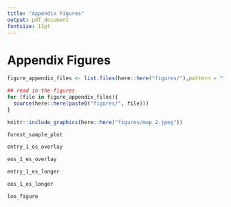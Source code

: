 ```yaml
---
title: "Appendix Figures"
output: pdf_document
fontsize: 11pt
---
```


<!-- ```{r, include=FALSE} -->
<!-- knitr::opts_chunk$set(echo = F, message = F, warning = F) -->
<!-- #library(kableExtra) -->
<!-- ``` -->
\FloatBarrier

# Appendix Figures
```r

figure_appendix_files <- list.files(here::here("figures/"),pattern = "^appendix")

## read in the figures
for (file in figure_appendix_files){
  source(here::here(paste0("figures/", file)))
}
```


```{=latex}
\begin{figure}[t!]
```
```r

knitr::include_graphics(here::here("figures/map_2.jpeg"))

```
```{=latex}
\caption{Raw Counts of Gun Arrests Over Time \label{gun_arrest_comparison}}
\textit{Note:} There are a total of 18 police districts in Chicago. Each of these districts contains beats which are designated by the boxes within the district lines. ShotSpotter began implementation in 2017 and rolled out over the next two years. 
\end{figure}
```

```{=latex}
\begin{figure}[t!]
```
```r
forest_sample_plot
```
```{=latex}
\caption{Robustness of Main Results \label{forest_sample_plot}}
\textit{Note:} This figure shows six different regression specifications for both call-to-dispatch and call-to-on-scene. Main Sample refers to the main sample used in the paper. Main Sample (2-Stage DID) uses the main sample, but uses the 2-Stage DID estimation technique as outlined in Gardner (2022). No Controls omits all controls, yet keeps day-by-month-by year and district fixed effects. Omitting 2020 uses the main specification in the paper, but omits the year 2020 due to Covid-19. Last, Omitting Never-Treated uses the full sample, but omits any police districts that did not receive ShotSpotter technology.
\end{figure}
```

```{=latex}
\begin{figure}[t!]
```
```r
entry_1_es_overlay
```
```{=latex}
\caption{Robustness of Main Results \label{entry_1_es_overlay}}
\textit{Note:} This figure shows six different regression specifications for both call-to-dispatch and call-to-on-scene. Main Sample refers to the main sample used in the paper. Main Sample (2-Stage DID) uses the main sample, but uses the 2-Stage DID estimation technique as outlined in Gardner (2022). No Controls omits all controls, yet keeps day-by-month-by year and district fixed effects. Omitting 2020 uses the main specification in the paper, but omits the year 2020 due to Covid-19. Last, Omitting Never-Treated uses the full sample, but omits any police districts that did not receive ShotSpotter technology.
\end{figure}
```


```{=latex}
\begin{figure}[t!]
```
```r
eos_1_es_overlay
```
```{=latex}
\caption{Robustness of Main Results \label{eos_1_es_overlay}}
\textit{Note:} This figure shows six different regression specifications for both call-to-dispatch and call-to-on-scene. Main Sample refers to the main sample used in the paper. Main Sample (2-Stage DID) uses the main sample, but uses the 2-Stage DID estimation technique as outlined in Gardner (2022). No Controls omits all controls, yet keeps day-by-month-by year and district fixed effects. Omitting 2020 uses the main specification in the paper, but omits the year 2020 due to Covid-19. Last, Omitting Never-Treated uses the full sample, but omits any police districts that did not receive ShotSpotter technology.
\end{figure}
```

```{=latex}
\begin{figure}[t!]
```
```r
entry_1_es_longer
```
```{=latex}
\caption{Robustness of Main Results \label{entry_1_es_longer}}
\textit{Note:} This figure shows six different regression specifications for both call-to-dispatch and call-to-on-scene. Main Sample refers to the main sample used in the paper. Main Sample (2-Stage DID) uses the main sample, but uses the 2-Stage DID estimation technique as outlined in Gardner (2022). No Controls omits all controls, yet keeps day-by-month-by year and district fixed effects. Omitting 2020 uses the main specification in the paper, but omits the year 2020 due to Covid-19. Last, Omitting Never-Treated uses the full sample, but omits any police districts that did not receive ShotSpotter technology.
\end{figure}
```


```{=latex}
\begin{figure}[t!]
```
```r
eos_1_es_longer
```
```{=latex}
\caption{Robustness of Main Results \label{eos_1_es_longer}}
\textit{Note:} This figure shows six different regression specifications for both call-to-dispatch and call-to-on-scene. Main Sample refers to the main sample used in the paper. Main Sample (2-Stage DID) uses the main sample, but uses the 2-Stage DID estimation technique as outlined in Gardner (2022). No Controls omits all controls, yet keeps day-by-month-by year and district fixed effects. Omitting 2020 uses the main specification in the paper, but omits the year 2020 due to Covid-19. Last, Omitting Never-Treated uses the full sample, but omits any police districts that did not receive ShotSpotter technology.
\end{figure}
```





```{=latex}
\begin{figure}[t!]
```
```r
loo_figure
```
```{=latex}
\caption{Leave-one-out Analysis of Outcomes \label{loo_figure}}
\textit{Note:} This figure shows six different regression specifications for both call-to-dispatch and call-to-on-scene. Main Sample refers to the main sample used in the paper. Main Sample (2-Stage DID) uses the main sample, but uses the 2-Stage DID estimation technique as outlined in Gardner (2022). No Controls omits all controls, yet keeps day-by-month-by year and district fixed effects. Omitting 2020 uses the main specification in the paper, but omits the year 2020 due to Covid-19. Last, Omitting Never-Treated uses the full sample, but omits any police districts that did not receive ShotSpotter technology.
\end{figure}
```

